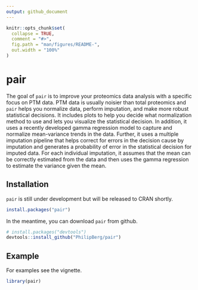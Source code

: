 ```yaml
---
output: github_document
---
```


<!-- README.md is generated from README.Rmd. Please edit that file -->

```r
knitr::opts_chunk$set(
  collapse = TRUE,
  comment = "#>",
  fig.path = "man/figures/README-",
  out.width = "100%"
)
```

# pair

<!-- badges: start -->
<!-- badges: end -->

The goal of `pair` is to improve your proteomics data analysis with a specific focus on PTM data.
PTM data is usually noisier than total proteomics and `pair` helps you normalize data, perform imputation, and make more robust statistical decisions. It includes plots to help you decide what normalization method to use and lets you visualize the statistical decision. In addition, it uses a recently developed gamma regression model to capture and normalize mean-variance trends in the data. Further, it uses a multiple imputation pipeline that helps correct for errors in the decision cause by imputation and generates a probability of error in the statistical decision for imputed data.
For each individual imputation, it assumes that the mean can be correctly estimated from the data and then uses the gamma regression to estimate the variance given the mean.

## Installation

`pair` is still under development but will be released to CRAN shortly.

``` r
install.packages("pair")
```

In the meantime, you can download `pair` from github.

``` r
# install.packages("devtools")
devtools::install_github("PhilipBerg/pair")
```
## Example
For examples see the vignette.
``` r
library(pair)

```
